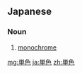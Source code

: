 {{also|单色}}
==Japanese==
{{ja-kanjitab|たん|しょく|yomi=o}}

===Noun===
{{ja-noun|たんしょく|kyu=單色}}

# [[monochrome]]

[[mg:単色]]
[[ja:単色]]
[[zh:単色]]